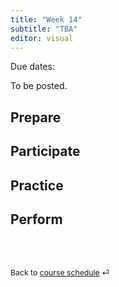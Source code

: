 ```yaml
---
title: "Week 14"
subtitle: "TBA"
editor: visual
---
```


::: callout-important
Due dates:
:::

To be posted.

## Prepare

## Participate

## Practice

## Perform

<br><br>

::: {style="font-size: 0.875em;"}
Back to [course schedule](/ "Course schedule") ⏎
:::
